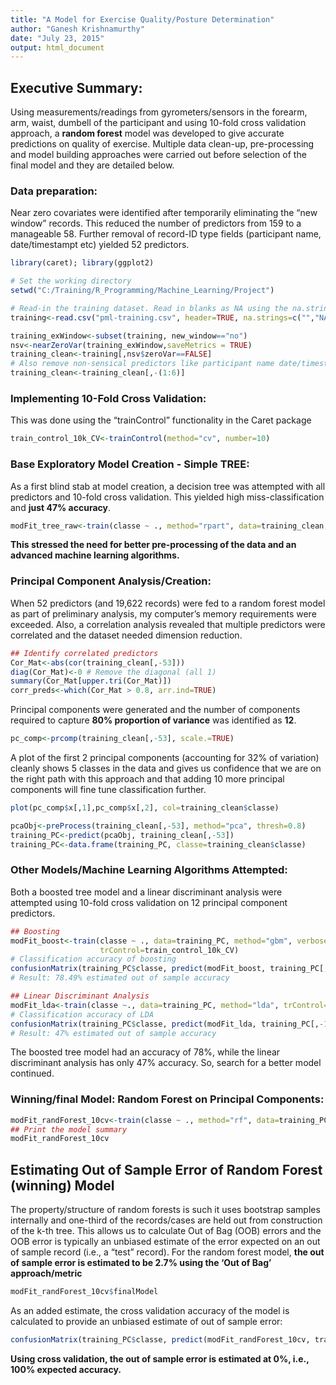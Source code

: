 ```yaml
---
title: "A Model for Exercise Quality/Posture Determination"
author: "Ganesh Krishnamurthy"
date: "July 23, 2015"
output: html_document
---
```

## Executive Summary:
Using measurements/readings from gyrometers/sensors in the forearm, arm, waist, dumbell of the participant and using 10-fold cross validation approach, a __random forest__ model was developed to give accurate predictions on quality of exercise. Multiple data clean-up, pre-processing and model building approaches were carried out before selection of the final model and they are detailed below.

### Data preparation:
Near zero covariates were identified after temporarily eliminating the "new window" records. This reduced the number of predictors from 159 to a manageable 58. Further removal of record-ID type fields (participant name, date/timestampt etc) yielded 52 predictors.

```r
library(caret); library(ggplot2)

# Set the working directory
setwd("C:/Training/R_Programming/Machine_Learning/Project")

# Read-in the training dataset. Read in blanks as NA using the na.strings argument
training<-read.csv("pml-training.csv", header=TRUE, na.strings=c("","NA"))
```
```r
training_exWindow<-subset(training, new_window=="no") 
nsv<-nearZeroVar(training_exWindow,saveMetrics = TRUE)
training_clean<-training[,nsv$zeroVar==FALSE]
# Also remove non-sensical predictors like participant name date/timestamp/etc
training_clean<-training_clean[,-(1:6)]
```
### Implementing 10-Fold Cross Validation:
This was done using the "trainControl" functionality in the Caret package
```r
train_control_10k_CV<-trainControl(method="cv", number=10)
```
### Base Exploratory Model Creation - Simple TREE:
As a first blind stab at model creation, a decision tree was attempted with all predictors and 10-fold cross validation. This yielded high miss-classification and __just 47% accuracy__.
```r
modFit_tree_raw<-train(classe ~ ., method="rpart", data=training_clean, trControl=train_control_10k_CV)
```
__This stressed the need for better pre-processing of the data and an advanced machine learning algorithms.__

### Principal Component Analysis/Creation:
When 52 predictors (and 19,622 records) were fed to a random forest model as part of preliminary analysis, my computer's memory requirements were exceeded. Also, a correlation analysis revealed that multiple predictors were correlated and the dataset needed dimension reduction.
```r
## Identify correlated predictors
Cor_Mat<-abs(cor(training_clean[,-53]))
diag(Cor_Mat)<-0 # Remove the diagonal (all 1)
summary(Cor_Mat[upper.tri(Cor_Mat)])
corr_preds<-which(Cor_Mat > 0.8, arr.ind=TRUE)
```
Principal components were generated and the number of components required to capture __80% proportion of variance__ was identified as __12__. 
```r
pc_comp<-prcomp(training_clean[,-53], scale.=TRUE)
```
A plot of the first 2 principal components (accounting for 32% of variation) cleanly shows 5 classes in the data and gives us confidence that we are on the right path with this approach and that adding 10 more principal components will fine tune classification further.
```r
plot(pc_comp$x[,1],pc_comp$x[,2], col=training_clean$classe)
```
```r
pcaObj<-preProcess(training_clean[,-53], method="pca", thresh=0.8)
training_PC<-predict(pcaObj, training_clean[,-53])
training_PC<-data.frame(training_PC, classe=training_clean$classe)
```
### Other Models/Machine Learning Algorithms Attempted:
Both a boosted tree model and a linear discriminant analysis were attempted using 10-fold cross validation on 12 principal component predictors.
```r
## Boosting
modFit_boost<-train(classe ~ ., data=training_PC, method="gbm", verbose=FALSE,
                    trControl=train_control_10k_CV)
# Classification accuracy of boosting
confusionMatrix(training_PC$classe, predict(modFit_boost, training_PC[,-13]))
# Result: 78.49% estimated out of sample accuracy

## Linear Discriminant Analysis
modFit_lda<-train(classe ~., data=training_PC, method="lda", trControl=train_control_10k_CV)
# Classification accuracy of LDA
confusionMatrix(training_PC$classe, predict(modFit_lda, training_PC[,-13]))
# Result: 47% estimated out of sample accuracy
```
The boosted tree model had an accuracy of 78%, while the linear discriminant analysis has only 47% accuracy. So, search for a better model continued.

### Winning/final Model: Random Forest on Principal Components:
```r
modFit_randForest_10cv<-train(classe ~ ., method="rf", data=training_PC, trControl=train_control_10k_CV)
## Print the model summary
modFit_randForest_10cv
```
## Estimating Out of Sample Error of Random Forest (winning) Model
The property/structure of random forests is such it uses bootstrap samples internally and one-third of the records/cases are held out from construction of the k-th tree. This allows us to calculate Out of Bag (OOB) errors and the OOB error is typically an unbiased estimate of the error expected on an out of sample record (i.e., a "test" record).
For the random forest model, __the out of sample error is estimated to be 2.7% using the 'Out of Bag' approach/metric__
```r
modFit_randForest_10cv$finalModel
```
As an added estimate, the cross validation accuracy of the model is calculated to provide an unbiased estimate of out of sample error:
```r
confusionMatrix(training_PC$classe, predict(modFit_randForest_10cv, training_PC[,-13]))
```
__Using cross validation, the out of sample error is estimated at 0%, i.e., 100% expected accuracy.__

